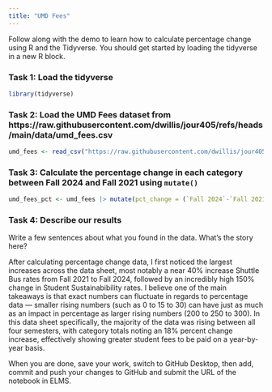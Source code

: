 ```yaml
---
title: "UMD Fees"
---
```


Follow along with the demo to learn how to calculate percentage change using R and the Tidyverse. You should get started by loading the tidyverse in a new R block.


### Task 1: Load the tidyverse

```r
library(tidyverse)

```


### Task 2: Load the UMD Fees dataset from https://raw.githubusercontent.com/dwillis/jour405/refs/heads/main/data/umd_fees.csv

```r
umd_fees <- read_csv("https://raw.githubusercontent.com/dwillis/jour405/refs/heads/main/data/umd_fees.csv")
```


### Task 3: Calculate the percentage change in each category between Fall 2024 and Fall 2021 using `mutate()`

```r
umd_fees_pct <- umd_fees |> mutate(pct_change = (`Fall 2024`-`Fall 2021`)/`Fall 2021` * 100)
```


### Task 4: Describe our results

Write a few sentences about what you found in the data. What's the story here?

After calculating percentage change data, I first noticed the largest increases across the data sheet, most notably a near 40% increase Shuttle Bus rates from Fall 2021 to Fall 2024, followed by an incredibly high 150% change in Student Sustainabibility rates. I believe one of the main takeaways is that exact numbers can fluctuate in regards to percentage data — smaller rising numbers (such as 0 to 15 to 30) can have just as much as an impact in percentage as larger rising numbers (200 to 250 to 300). In this data sheet specifically, the majority of the data was rising between all four semesters, with category totals noting an 18% percent change increase, effectively showing greater student fees to be paid on a year-by-year basis.



When you are done, save your work, switch to GitHub Desktop, then add, commit and push your changes to GitHub and submit the URL of the notebook in ELMS.
